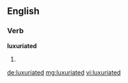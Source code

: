 ==English==

===Verb===
'''luxuriated'''

# {{past of|luxuriate}}

[[de:luxuriated]]
[[mg:luxuriated]]
[[vi:luxuriated]]